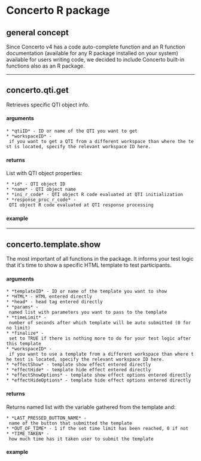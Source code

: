 =Concerto R package=

==general concept==

Since Concerto v4 has a code auto-complete function and an R function documentation (available for any R package installed on your system) available for users writing code, we decided to include Concerto built-in functions also as an R package.

----

==concerto.qti.get==

Retrieves specific QTI object info.

====arguments====

 * *qtiID* - ID or name of the QTI you want to get
 * *workspaceID* - if you want to get a QTI from a different workspace than where the test is located, specify the relevant workspace ID here.

====returns====

List with QTI object properties:
 * *id* - QTI object ID
 * *name* - QTI object name
 * *ini_r_code* - QTI object R code evaluated at QTI initialization
 * *response_proc_r_code* - QTI object R code evaluated at QTI response processing

====example====

{{{qti <- concerto.qti.get(1)}}}

{{{qti <- concerto.qti.get("second_qti")}}}

----

==concerto.template.show==

The most important of all functions in the package. It informs your test logic that it's time to show  a specific HTML template to test participants.

====arguments====

 * *templateID* - ID or name of the template you want to show
 * *HTML* - HTML entered directly
 * *head* - head tag entered directly
 * *params* - named list with parameters you want to pass to the template
 * *timeLimit* - number of seconds after which template will be auto submitted (0 for no limit)
 * *finalize* - set to TRUE if there is nothing more to do for your test logic after this template
 * *workspaceID* - if you want to use a template from a different workspace than where the test is located, specify the relevant workspace ID here.
 * *effectShow* - template show effect entered directly
 * *effectHide* - template hide effect entered directly
 * *effectShowOptions* - template show effect options entered directly
 * *effectHideOptions* - template hide effect options entered directly

====returns====

Returns named list with the variable gathered from the template and:

 * *LAST_PRESSED_BUTTON_NAME* - name of the button that submitted the template
 * *OUT_OF_TIME* - 1 if the set time limit has been reached, 0 if not
 * *TIME_TAKEN* - how much time has it taken user to submit the template

====example====

{{{response <- concerto.template.show(1)}}}

{{{response <- concerto.template.show("first_template")}}}

{{{response <- concerto.template.show(HTML="Please click the button: <button>click me</button>")}}}